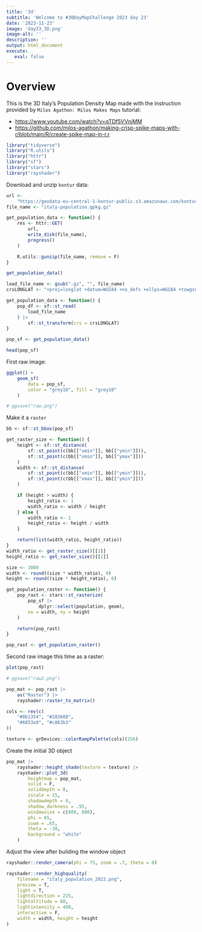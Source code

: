 ```yaml
---
title: '3d'
subtitle: 'Welcome to #30DayMapChallenge 2023 day 23'
date: '2023-11-23'
image: 'day23_3D.png'
image-alt: ''
description: ''
output: html_document
execute: 
   eval: false
---
```



# Overview

This is the 3D Italy's Population Density Map made with the instruction provided by `Milos Agathon: Milos Makes Maps` tutorial:

- <https://www.youtube.com/watch?v=qTDf5VVnjMM>
- <https://github.com/milos-agathon/making-crisp-spike-maps-with-r/blob/main/R/create-spike-map-in-r.r>

```r
library("tidyverse")
library("R.utils")
library("httr")
library("sf")
library("stars")
library("rayshader")
```

Download and unzip `kontur` data: 
```r
url <-
    "https://geodata-eu-central-1-kontur-public.s3.amazonaws.com/kontur_datasets/kontur_population_IT_20220630.gpkg.gz"
file_name <- "italy-population.gpkg.gz"

get_population_data <- function() {
    res <- httr::GET(
        url,
        write_disk(file_name),
        progress()
    )

    R.utils::gunzip(file_name, remove = F)
}

get_population_data()
```


```r
load_file_name <- gsub(".gz", "", file_name)
crsLONGLAT <- "+proj=longlat +datum=WGS84 +no_defs +ellps=WGS84 +towgs84=0,0,0"
```


```r
get_population_data <- function() {
    pop_df <- sf::st_read(
        load_file_name
    ) |>
        sf::st_transform(crs = crsLONGLAT)
}

pop_sf <- get_population_data()

head(pop_sf)
```

First raw image:
```r
ggplot() +
    geom_sf(
        data = pop_sf,
        color = "grey10", fill = "grey10"
    )
```
```r
# ggsave("raw.png")
```

Make it a `raster`
```r
bb <- sf::st_bbox(pop_sf)

get_raster_size <- function() {
    height <- sf::st_distance(
        sf::st_point(c(bb[["xmin"]], bb[["ymin"]])),
        sf::st_point(c(bb[["xmin"]], bb[["ymax"]]))
    )
    width <- sf::st_distance(
        sf::st_point(c(bb[["xmin"]], bb[["ymin"]])),
        sf::st_point(c(bb[["xmax"]], bb[["ymin"]]))
    )

    if (height > width) {
        height_ratio <- 1
        width_ratio <- width / height
    } else {
        width_ratio <- 1
        height_ratio <- height / width
    }

    return(list(width_ratio, height_ratio))
}
width_ratio <- get_raster_size()[[1]]
height_ratio <- get_raster_size()[[2]]

size <- 3000
width <- round((size * width_ratio), 0)
height <- round((size * height_ratio), 0)

get_population_raster <- function() {
    pop_rast <- stars::st_rasterize(
        pop_sf |>
            dplyr::select(population, geom),
        nx = width, ny = height
    )

    return(pop_rast)
}

pop_rast <- get_population_raster()
```

Second raw image this time as a raster:
```r
plot(pop_rast)
```


```r
# ggsave("raw2.png")
```


```r
pop_mat <- pop_rast |>
    as("Raster") |>
    rayshader::raster_to_matrix()
```


```r
cols <- rev(c(
    "#0b1354", "#283680",
    "#6853a9", "#c863b3"
))

texture <- grDevices::colorRampPalette(cols)(256)
```

Create the initial 3D object
```r
pop_mat |>
    rayshader::height_shade(texture = texture) |>
    rayshader::plot_3d(
        heightmap = pop_mat,
        solid = F,
        soliddepth = 0,
        zscale = 15,
        shadowdepth = 0,
        shadow_darkness = .95,
        windowsize = c(800, 800),
        phi = 65,
        zoom = .65,
        theta = -30,
        background = "white"
    )
```

Adjust the view after building the window object
```r
rayshader::render_camera(phi = 75, zoom = .7, theta = 0)

rayshader::render_highquality(
    filename = "italy_population_2022.png",
    preview = T,
    light = T,
    lightdirection = 225,
    lightaltitude = 60,
    lightintensity = 400,
    interactive = F,
    width = width, height = height
)
```

